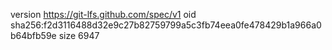 version https://git-lfs.github.com/spec/v1
oid sha256:f2d3116488d32e9c27b82759799a5c3fb74eea0fe478429b1a966a0b64bfb59e
size 6947
